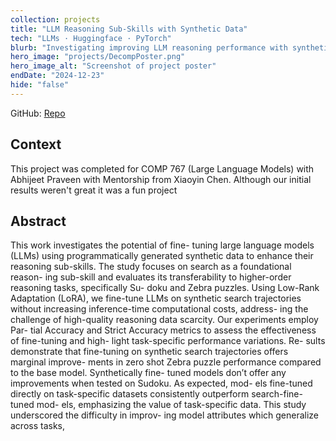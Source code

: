 ```yaml
---
collection: projects
title: "LLM Reasoning Sub-Skills with Synthetic Data"
tech: "LLMs · Huggingface · PyTorch"
blurb: "Investigating improving LLM reasoning performance with synthetic data."
hero_image: "projects/DecompPoster.png"
hero_image_alt: "Screenshot of project poster"
endDate: "2024-12-23"
hide: "false"
---
```


GitHub: [Repo](https://github.com/Cormac-C/llm-reasoning-decomp)

## Context

This project was completed for COMP 767 (Large Language Models) with Abhijeet Praveen with Mentorship from Xiaoyin Chen. Although our initial results weren't great it was a fun project

## Abstract

This work investigates the potential of fine-
tuning large language models (LLMs) using
programmatically generated synthetic data to
enhance their reasoning sub-skills. The study
focuses on search as a foundational reason-
ing sub-skill and evaluates its transferability
to higher-order reasoning tasks, specifically Su-
doku and Zebra puzzles. Using Low-Rank
Adaptation (LoRA), we fine-tune LLMs on
synthetic search trajectories without increasing
inference-time computational costs, address-
ing the challenge of high-quality reasoning
data scarcity. Our experiments employ Par-
tial Accuracy and Strict Accuracy metrics to
assess the effectiveness of fine-tuning and high-
light task-specific performance variations. Re-
sults demonstrate that fine-tuning on synthetic
search trajectories offers marginal improve-
ments in zero shot Zebra puzzle performance
compared to the base model. Synthetically fine-
tuned models don’t offer any improvements
when tested on Sudoku. As expected, mod-
els fine-tuned directly on task-specific datasets
consistently outperform search-fine-tuned mod-
els, emphasizing the value of task-specific data.
This study underscored the difficulty in improv-
ing model attributes which generalize across
tasks,
